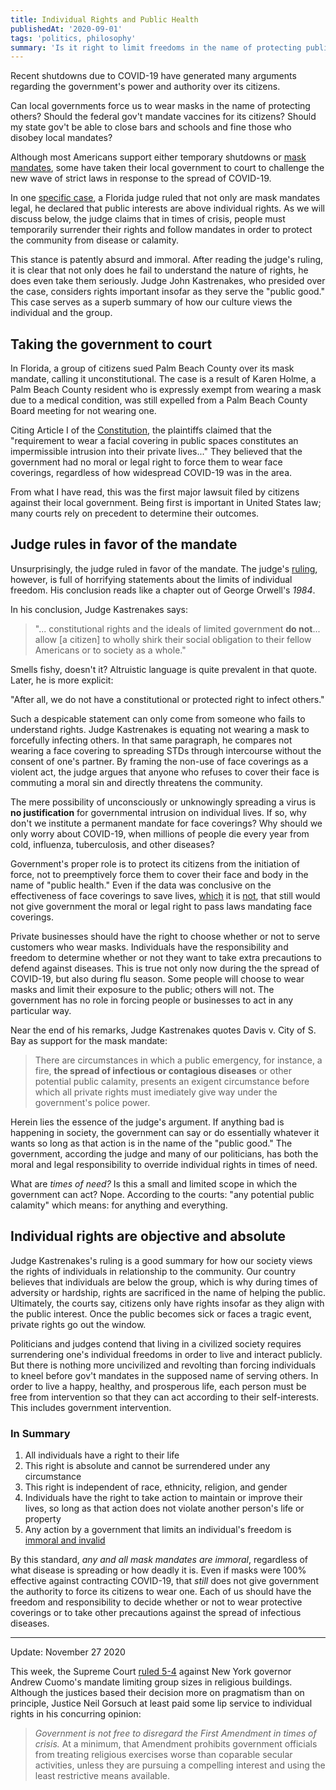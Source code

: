 ```yaml
---
title: Individual Rights and Public Health
publishedAt: '2020-09-01'
tags: 'politics, philosophy'
summary: 'Is it right to limit freedoms in the name of protecting public health?'
---
```


Recent shutdowns due to COVID-19 have generated many arguments regarding the government's power and authority over its citizens.

Can local governments force us to wear masks in the name of protecting others? Should the federal gov't mandate vaccines for its citizens? Should my state gov't be able to close bars and schools and fine those who disobey local mandates?

Although most Americans support either temporary shutdowns or [mask mandates](https://apnews.com/9126a38ef22c244f9ca18f9584061f8d), some have taken their local government to court to challenge the new wave of strict laws in response to the spread of COVID-19.

In one [specific case](https://www.floridacivilrights.org/case-update-amended-complaint-filed-against-palm-beach-county/), a Florida judge ruled that not only are mask mandates legal, he declared that public interests are above individual rights. As we will discuss below, the judge claims that in times of crisis, people must temporarily surrender their rights and follow mandates in order to protect the community from disease or calamity.

This stance is patently absurd and immoral. After reading the judge's ruling, it is clear that not only does he fail to understand the nature of rights, he does even take them seriously. Judge John Kastrenakes, who presided over the case, considers rights important insofar as they serve the "public good." This case serves as a superb summary of how our culture views the individual and the group.

## Taking the government to court

In Florida, a group of citizens sued Palm Beach County over its mask mandate, calling it unconstitutional. The case is a result of Karen Holme, a Palm Beach County resident who is expressly exempt from wearing a mask due to a medical condition, was still expelled from a Palm Beach County Board meeting for not wearing one.

Citing Article I of the [Constitution](https://constitutioncenter.org/interactive-constitution/article/article-i), the plaintiffs claimed that the "requirement to wear a facial covering in public spaces constitutes an impermissible intrusion into their private lives..." They believed that the government had no moral or legal right to force them to wear face coverings, regardless of how widespread COVID-19 was in the area.

From what I have read, this was the first major lawsuit filed by citizens against their local government. Being first is important in United States law; many courts rely on precedent to determine their outcomes.

## Judge rules in favor of the mandate

Unsurprisingly, the judge ruled in favor of the mandate. The judge's [ruling](https://www.wptv.com/news/region-c-palm-beach-county/judge-denies-attempt-to-quash-palm-beach-county-mask-mandate), however, is full of horrifying statements about the limits of individual freedom. His conclusion reads like a chapter out of George Orwell's _1984_.

In his conclusion, Judge Kastrenakes says:

> "... constitutional rights and the ideals of limited government **do not**... allow [a citizen] to wholly shirk their social obligation to their fellow Americans or to society as a whole."

Smells fishy, doesn't it? Altruistic language is quite prevalent in that quote. Later, he is more explicit:

"After all, we do not have a constitutional or protected right to infect others."

Such a despicable statement can only come from someone who fails to understand rights. Judge Kastrenakes is equating not wearing a mask to forcefully infecting others. In that same paragraph, he compares not wearing a face covering to spreading STDs through intercourse without the consent of one's partner. By framing the non-use of face coverings as a violent act, the judge argues that anyone who refuses to cover their face is commuting a moral sin and directly threatens the community.

The mere possibility of unconsciously or unknowingly spreading a virus is **no justification** for governmental intrusion on individual lives. If so, why don't we institute a permanent mandate for face coverings? Why should we only worry about COVID-19, when millions of people die every year from cold, influenza, tuberculosis, and other diseases?

Government's proper role is to protect its citizens from the initiation of force, not to preemptively force them to cover their face and body in the name of "public health." Even if the data was conclusive on the effectiveness of face coverings to save lives, [which](https://www.cfr.org/in-brief/which-countries-are-requiring-face-masks) it is [not](https://fortune.com/2020/07/29/no-point-in-wearing-mask-sweden-covid/?fbclid=IwAR07dGNRxNnSrF2nIm-vgC3gw9FYgN0ATtpOA0uzcAHiXCUMpTaBFlbtcjU), that still would not give government the moral or legal right to pass laws mandating face coverings.

Private businesses should have the right to choose whether or not to serve customers who wear masks. Individuals have the responsibility and freedom to determine whether or not they want to take extra precautions to defend against diseases. This is true not only now during the the spread of COVID-19, but also during flu season. Some people will choose to wear masks and limit their exposure to the public; others will not. The government has no role in forcing people or businesses to act in any particular way.

Near the end of his remarks, Judge Kastrenakes quotes Davis v. City of S. Bay as support for the mask mandate:

> There are circumstances in which a public emergency, for instance, a fire, **the spread of infectious or contagious diseases** or other potential public calamity, presents an exigent circumstance before which all private rights must imediately give way under the government's police power.

Herein lies the essence of the judge's argument. If anything bad is happening in society, the government can say or do essentially whatever it wants so long as that action is in the name of the "public good." The government, according the judge and many of our politicians, has both the moral and legal responsibility to override individual rights in times of need.

What are _times of need?_ Is this a small and limited scope in which the government can act? Nope. According to the courts: "any potential public calamity" which means: for anything and everything.

## Individual rights are objective and absolute

Judge Kastrenakes's ruling is a good summary for how our society views the rights of individuals in relationship to the community. Our country believes that individuals are below the group, which is why during times of adversity or hardship, rights are sacrificed in the name of helping the public. Ultimately, the courts say, citizens only have rights insofar as they align with the public interest. Once the public becomes sick or faces a tragic event, private rights go out the window.

Politicians and judges contend that living in a civilized society requires surrendering one's individual freedoms in order to live and interact publicly. But there is nothing more uncivilized and revolting than forcing individuals to kneel before gov't mandates in the supposed name of serving others. In order to live a happy, healthy, and prosperous life, each person must be free from intervention so that they can act according to their self-interests. This includes government intervention.

<div className="border-2 border-gray-700 p-4 mb-2 bg-white  dark:bg-gray-700" role="alert">
  <div className="flex items-center">
      <h3 className="my-0 text-lg font-medium text-gray-700 dark:text-gray-300">In Summary</h3>
  </div>
  <ol>
    <li>All individuals have a right to their life</li>
    <li>This right is absolute and cannot be surrendered under any circumstance</li>
    <li>This right is independent of race, ethnicity, religion, and gender</li>
    <li>
      Individuals have the right to take action to maintain or improve their lives, so long as that
      action does not violate another person's life or property
    </li>
    <li>
      Any action by a government that limits an individual's freedom is
      <u>immoral and invalid</u>
    </li>
  </ol>
</div>

By this standard, _any and all mask mandates are immoral_, regardless of what disease is spreading or how deadly it is. Even if masks were 100% effective against contracting COVID-19, that _still_ does not give
government the authority to force its citizens to wear one.
Each of us should have the freedom and responsibility to decide whether or not to wear protective coverings or to take other precautions against the spread of infectious diseases.

---

Update: November 27 2020

This week, the Supreme Court [ruled 5-4](https://www.supremecourt.gov/opinions/20pdf/20a87_4g15.pdf) against New York governor Andrew Cuomo's mandate limiting group sizes in religious buildings. Although the justices based their decision more on pragmatism than on principle, Justice Neil Gorsuch at least paid some lip service to individual rights in his concurring opinion:

> _Government is not free to disregard the First Amendment in times of crisis._ At a minimum, that Amendment
> prohibits government officials from treating religious exercises worse than coparable secular activities, unless they
> are pursuing a compelling interest and using the least restrictive means available.
